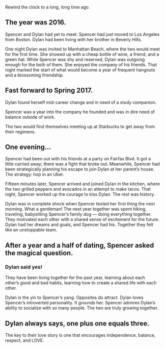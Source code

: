 Rewind the clock to a long, long time ago.

## The year was 2016.

Spencer and Dylan had yet to meet. Spencer had just moved to Los Angeles from Boston. Dylan had been living with her brother in Beverly Hills.

One night Dylan was invited to Manhattan Beach, where the two would meet for the first time. She showed up with a cheap bottle of wine, a friend, and a green hat. While Spencer was shy and reserved, Dylan was outgoing enough for the both of them. She enjoyed the company of his friends. That night marked the start of what would become a year of frequent hangouts and a blossoming friendship.

## Fast forward to Spring 2017.

Dylan found herself mid-career change and in need of a study companion.

Spencer was a year into the company he founded and was in dire need of balance outside of work.

The two would find themselves meeting up at Starbucks to get away from their regimens.

## One evening...

Spencer had been out with his friends at a party on Fairfax Blvd. It got a little carried away; there was a fight that broke out. Meanwhile, Spencer had been strategically planning his escape to join Dylan at her parent’s house. The strategy: hop in an Uber.

Fifteen minutes later, Spencer arrived and joined Dylan in the kitchen, where the two grilled peppers and avocados in an attempt to make tacos. That night, Spencer worked up the courage to kiss Dylan. The rest was history.

Dylan was in complete shock when Spencer texted her first thing the next morning. What a gentleman! The next year together was spent hiking, traveling, babysitting Spencer’s family dog — doing everything together. They motivated each other with a shared sense of excitement for the future. Dylan had her dreams and goals, and Spencer had his. Together they felt like an unstoppable team.

## After a year and a half of dating, Spencer asked the magical question.

### Dylan said yes!

They have been living together for the past year, learning about each other’s good and bad habits, learning how to create a shared life with each other.

Dylan is the yin to Spencer’s yang. Opposites do attract. Dylan loves Spencer’s introverted personality. It grounds her. Spencer admires Dylan’s ability to socialize with so many people. The two are truly growing together.

## Dylan always says, one plus one equals three.

The key to their love story is one that encourages independence, balance, respect, and LOVE.
